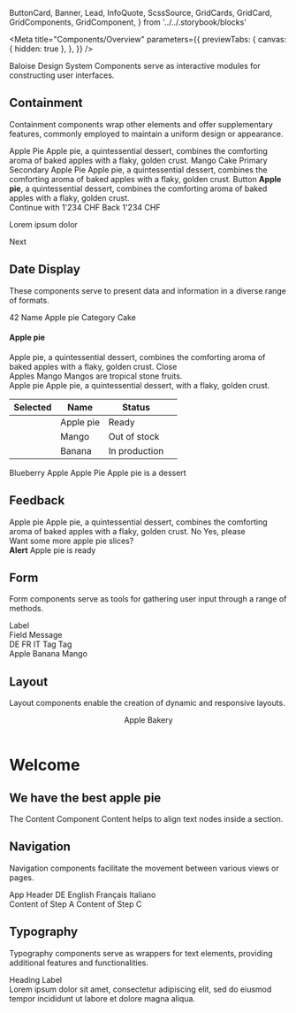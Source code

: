   ButtonCard,
  Banner,
  Lead,
  InfoQuote,
  ScssSource,
  GridCards,
  GridCard,
  GridComponents,
  GridComponent,
} from '../../.storybook/blocks'

<Meta
  title="Components/Overview"
  parameters={{
    previewTabs: {
      canvas: { hidden: true },
    },
  }}
/>

<Banner label="Components" color="red" puzzle />

<Lead>Baloise Design System Components serve as interactive modules for constructing user interfaces.</Lead>

## Containment

Containment components wrap other elements and offer supplementary features, commonly employed to maintain a
uniform design or appearance.

<GridComponents>
  <GridComponent
    scale="0.8"
    label="Accordion"
    pageTitle="Components/Containment/Accordion"
    description="Accordions put users in control of showing or hiding content."
  >
    <bal-accordion active>
      <bal-accordion-summary>
        <bal-stack class="bg-white px-x-small radius-top-normal">
          <bal-content>
            <bal-label>Apple Pie</bal-label>
          </bal-content>
          <bal-accordion-trigger></bal-accordion-trigger>
        </bal-stack>
      </bal-accordion-summary>
      <bal-accordion-details>
        <span class="block bg-white p-x-small radius-bottom-normal">
          Apple pie, a quintessential dessert, combines the comforting aroma of baked apples with a flaky, golden crust.
        </span>
      </bal-accordion-details>
    </bal-accordion>
    <bal-accordion class="mt-small">
      <bal-accordion-summary>
        <bal-stack class="bg-white px-x-small radius-normal">
          <bal-content>
            <bal-label>Mango Cake</bal-label>
          </bal-content>
          <bal-accordion-trigger></bal-accordion-trigger>
        </bal-stack>
      </bal-accordion-summary>
      <bal-accordion-details></bal-accordion-details>
    </bal-accordion>
  </GridComponent>
  <GridComponent
    scale="1"
    label="Button"
    pageTitle="Components/Containment/Button"
    description="Buttons provide a clickable element, which can be used in forms, or anywhere that needs simple, standard button functionality."
  >
    <bal-stack>
      <bal-button>Primary</bal-button>
      <bal-button color="secondary">Secondary</bal-button>
    </bal-stack>
  </GridComponent>
  <GridComponent
    scale="0.6"
    label="Card"
    pageTitle="Components/Containment/Card"
    description="Cards contain content and actions about a single subject and can be combined with other components."
  >
    <bal-card>
      <bal-card-content>
        <bal-stack layout="vertical" space="large">
          <bal-content>
            <bal-heading level="x-large">Apple Pie</bal-heading>
            <bal-text>
              Apple pie, a quintessential dessert, combines the comforting aroma of baked apples with a flaky, golden
              crust.
            </bal-text>
          </bal-content>
          <bal-button>Button</bal-button>
        </bal-stack>
      </bal-card-content>
    </bal-card>
  </GridComponent>
  <GridComponent
    scale="0.8"
    label="Notification"
    pageTitle="Components/Containment/Notification"
    description="Notification is used for alerts or to highlight certain content for the user."
  >
    <bal-notification color="danger">
      <strong>Apple pie</strong>, a quintessential dessert, combines the comforting aroma of baked apples with a flaky,
      golden crust.
    </bal-notification>
  </GridComponent>
  <GridComponent
    scale="0.8"
    label="Sheet"
    fullwidth
    fullheight
    pageTitle="Components/Containment/Sheet"
    description="Sheet component is used to show content over the whole page at the bottom. The element is sticky."
  >
    <div class="container">
      <div class="bg-red-2" style={{ minHeight: '200px', width: '100%' }}></div>
    </div>
    <bal-sheet>
      <bal-stack layout="vertical" space="small" class="tablet:hidden">
        <bal-button expanded>Continue with 1'234 CHF</bal-button>
        <bal-button expanded color="info">
          Back
        </bal-button>
      </bal-stack>
      <bal-stack class="mobile:hidden">
        <bal-heading level="p" visual-level="h4">
          1'234 CHF
        </bal-heading>
        <bal-content>
          <p class="text-small m-none flex-1">Lorem ipsum dolor</p>
        </bal-content>
        <bal-button-group>
          <bal-button>Next</bal-button>
        </bal-button-group>
      </bal-stack>
    </bal-sheet>
  </GridComponent>
</GridComponents>

## Date Display

These components serve to present data and information in a diverse range of formats.

<GridComponents>
  <GridComponent
    scale="2"
    label="Badge"
    pageTitle="Components/Data Display/Badge"
    description="Badge indicates a not visited or read action. It can only be used in combination with other components like BalButton, BalCard or BalTabs."
  >
    <bal-stack>
      <bal-badge>42</bal-badge>
      <bal-badge color="success" icon="check"></bal-badge>
    </bal-stack>
  </GridComponent>
  <GridComponent
    scale="0.5"
    label="Carousel"
    fullwidth
    pageTitle="Components/Data Display/Carousel"
    description="The carousel component combines all the slide use cases."
  >
    <bal-card>
      <bal-card-content>
        <bal-carousel controls="large" interface="product" items-per-view="auto" steps="2">
          <bal-carousel-item
            color="green"
            label="Car"
            src="/assets/images/brand-icons/car-green.svg"
          ></bal-carousel-item>
          <bal-carousel-item
            color="yellow"
            label="Home"
            src="/assets/images/brand-icons/ecosystem-home-tangerine.svg"
          ></bal-carousel-item>
          <bal-carousel-item
            color="purple"
            label="Holiday"
            src="/assets/images/brand-icons/holiday-palms-purple.svg"
          ></bal-carousel-item>
          <bal-carousel-item
            color="red"
            label="Insurances"
            src="/assets/images/brand-icons/insurances-red.svg"
          ></bal-carousel-item>
          <bal-carousel-item
            color="green"
            label="Car"
            src="/assets/images/brand-icons/car-green.svg"
          ></bal-carousel-item>
          <bal-carousel-item
            color="yellow"
            label="Home"
            src="/assets/images/brand-icons/ecosystem-home-tangerine.svg"
          ></bal-carousel-item>
          <bal-carousel-item
            color="purple"
            label="Holiday"
            src="/assets/images/brand-icons/holiday-palms-purple.svg"
          ></bal-carousel-item>
          <bal-carousel-item
            color="red"
            label="Insurances"
            src="/assets/images/brand-icons/insurances-red.svg"
          ></bal-carousel-item>
        </bal-carousel>
      </bal-card-content>
    </bal-card>
  </GridComponent>
  <GridComponent
    scale="0.8"
    label="Data"
    fullwidth
    pageTitle="Components/Data Display/Data"
    description="Data component display readonly form data."
  >
    <bal-card>
      <bal-card-content>
        <bal-data border>
          <bal-data-item>
            <bal-data-label>Name</bal-data-label>
            <bal-data-value>Apple pie</bal-data-value>
          </bal-data-item>
          <bal-data-item>
            <bal-data-label>Category</bal-data-label>
            <bal-data-value editable>Cake</bal-data-value>
          </bal-data-item>
        </bal-data>
      </bal-card-content>
    </bal-card>
  </GridComponent>
  <GridComponent
    scale="1"
    label="Hint"
    fullwidth
    fullheight
    pageTitle="Components/Data Display/Hint"
    description="Hint hides content with some additional description and shows it by clicking the icon. It can easily combined with the bal-data or bal-field component."
  >
    <div class="py-normal">
      <bal-icon name="info-circle" size="medium" style={{ position: 'absolute', top: '20%', left: '15%' }}></bal-icon>
      <div
        class="bg-grey radius-normal shadow-normal p-normal"
        style={{ scale: '0.5', position: 'absolute', top: '-10%' }}
      >
        <bal-stack layout="vertical">
          <h4 class="title text-large">Apple pie</h4>
          <span>
            Apple pie, a quintessential dessert, combines the comforting aroma of baked apples with a flaky, golden
            crust.
          </span>
          <bal-button color="info">Close</bal-button>
        </bal-stack>
      </div>
    </div>
  </GridComponent>
  <GridComponent
    scale="0.8"
    label="Icon"
    fullwidth
    pageTitle="Components/Data Display/Icon"
    description="Icons are used to represent ideas, objects or actions."
  >
    <bal-stack align="center">
      <bal-icon name="edit" size="small"></bal-icon>
      <bal-icon name="edit"></bal-icon>
      <bal-icon name="edit" size="medium"></bal-icon>
      <bal-icon name="edit" size="large"></bal-icon>
      <bal-icon name="edit" size="x-large"></bal-icon>
      <bal-icon name="edit" size="xx-large"></bal-icon>
    </bal-stack>
  </GridComponent>
  <GridComponent
    scale="0.8"
    label="List"
    fullwidth
    pageTitle="Components/Data Display/List"
    description="List present content in a way that makes it easy to identify a specific item in a collection."
  >
    <bal-card>
      <bal-card-content>
        <bal-list border background="color">
          <bal-list-item clickable href="www.baloise.com" target="_blank">
            <bal-list-item-content>
              <bal-list-item-title>Apples</bal-list-item-title>
            </bal-list-item-content>
            <bal-list-item-icon right>
              <bal-icon name="nav-go-right" size="x-small"></bal-icon>
            </bal-list-item-icon>
          </bal-list-item>
          <bal-list-item clickable href="www.baloise.com" target="_blank">
            <bal-list-item-content>
              <bal-list-item-title>Mango</bal-list-item-title>
              <bal-list-item-subtitle>Mangos are tropical stone fruits.</bal-list-item-subtitle>
            </bal-list-item-content>
            <bal-list-item-icon right>
              <bal-icon name="link" size="x-small"></bal-icon>
            </bal-list-item-icon>
          </bal-list-item>
        </bal-list>
      </bal-card-content>
    </bal-card>
  </GridComponent>
  <GridComponent
    scale="0.5"
    label="Popup"
    fullheight
    fullwidth
    center
    pageTitle="Components/Data Display/Popup"
    description="Tag highlights a label for quick recognition."
  >
    <div class="flex justify-content-center align-items-center">
      <bal-button bal-popup="my-popup" color="secondary">
        Apple pie
      </bal-button>
      <bal-popup id="my-popup" label="Apple pie" offset="16" demo>
        Apple pie, a quintessential dessert, with a flaky, golden crust.
      </bal-popup>
    </div>
  </GridComponent>
  <GridComponent
    scale="0.6"
    label="Table"
    fullwidth
    pageTitle="Components/Data Display/Table"
    description="A table is used to organize and present data, in a structured and accessible format for easy reference."
  >
    <bal-card>
      <bal-card-content>
        <table class="table w-full is-striped p-none">
          <thead>
            <tr>
              <th>Selected</th>
              <th>Name</th>
              <th>Status</th>
              <th></th>
            </tr>
          </thead>
          <tbody>
            <tr>
              <td>
                <bal-checkbox id="checkbox1"></bal-checkbox>
              </td>
              <td>Apple pie</td>
              <td>
                <bal-tag color="green">Ready</bal-tag>
              </td>
              <td class="has-buttons">
                <bal-button color="info" size="small" icon="edit" square outlined></bal-button>
                <bal-button color="info" size="small" icon="trash" square outlined></bal-button>
              </td>
            </tr>
            <tr>
              <td>
                <bal-checkbox id="checkbox2"></bal-checkbox>
              </td>
              <td>Mango</td>
              <td>
                <bal-tag size="" color="red">
                  Out of stock
                </bal-tag>
              </td>
              <td class="has-buttons">
                <bal-button color="info" size="small" icon="edit" square outlined></bal-button>
                <bal-button color="info" size="small" icon="trash" square outlined></bal-button>
              </td>
            </tr>
            <tr>
              <td>
                <bal-checkbox id="checkbox3"></bal-checkbox>
              </td>
              <td>Banana</td>
              <td>
                <bal-tag size="" color="yellow">
                  In production
                </bal-tag>
              </td>
              <td class="has-buttons">
                <bal-button color="info" size="small" icon="edit" square outlined></bal-button>
                <bal-button color="info" size="small" icon="trash" square outlined></bal-button>
              </td>
            </tr>
          </tbody>
        </table>
      </bal-card-content>
    </bal-card>
  </GridComponent>
  <GridComponent
    scale="1.2"
    label="Tag"
    pageTitle="Components/Data Display/Tag"
    description="Tag highlights a label for quick recognition."
  >
    <bal-stack>
      <bal-tag color="primary">Blueberry</bal-tag>
      <bal-tag closable color="red">
        Apple
      </bal-tag>
    </bal-stack>
  </GridComponent>
  <GridComponent
    scale="1"
    label="Tooltip"
    fullheight
    fullwidth
    center
    pageTitle="Components/Data Display/Tooltip"
    description="Tag highlights a label for quick recognition."
  >
    <bal-button color="secondary" id="basic-tooltip">
      Apple Pie
    </bal-button>
    <bal-tooltip reference="basic-tooltip" demo>
      Apple pie is a dessert
    </bal-tooltip>
  </GridComponent>
</GridComponents>

## Feedback

<GridComponents>
  <GridComponent
    scale="0.5"
    label="Modal"
    fullwidth
    fullheight
    fullscreen
    pageTitle="Components/Feedback/Modal"
    description="Checkboxes allow users to select one or more items from a set. Checkboxes can turn one or more option(s) on or off."
  >
    <bal-modal demo>
      <bal-modal-header>Apple pie</bal-modal-header>
      <bal-modal-body>
        <span class="block">
          Apple pie, a quintessential dessert, combines the comforting aroma of baked apples with a flaky, golden crust.
        </span>
        <bal-button-group position="right" reverse>
          <bal-button color="text">No</bal-button>
          <bal-button color="primary">Yes, please</bal-button>
        </bal-button-group>
      </bal-modal-body>
    </bal-modal>
  </GridComponent>
  <GridComponent
    scale="5"
    fullwidth
    fullscreen
    label="Progessbar"
    pageTitle="Components/Feedback/Progessbar"
    description="Checkboxes allow users to select one or more items from a set. Checkboxes can turn one or more option(s) on or off."
  >
    <bal-progress-bar background="grey" value="50"></bal-progress-bar>
  </GridComponent>
  <GridComponent
    scale="0.5"
    label="Snackbar"
    fullwidth
    fullheight
    pageTitle="Components/Feedback/Snackbar"
    description="Checkboxes allow users to select one or more items from a set. Checkboxes can turn one or more option(s) on or off."
  >
    <div style={{ position: 'absolute', bottom: '1rem', right: '0' }}>
      <bal-snackbar subject="Apple Pie" action="Yes, please">
        Want some more apple pie slices?
      </bal-snackbar>
    </div>
  </GridComponent>
  <GridComponent
    scale="1.5"
    label="Spinner"
    pageTitle="Components/Feedback/Spinner"
    description="Checkboxes allow users to select one or more items from a set. Checkboxes can turn one or more option(s) on or off."
  >
    <bal-spinner></bal-spinner>
  </GridComponent>
  <GridComponent
    scale="0.5"
    label="Toast"
    pageTitle="Components/Feedback/Toast"
    description="Checkboxes allow users to select one or more items from a set. Checkboxes can turn one or more option(s) on or off."
  >
    <div style={{ marginTop: '-180px' }}>
      <bal-toast>
        <strong>Alert</strong> Apple pie is ready
      </bal-toast>
    </div>
  </GridComponent>
</GridComponents>

## Form

Form components serve as tools for gathering user input through a range of methods.

<GridComponents>
  <GridComponent
    scale="1"
    label="Checkbox"
    pageTitle="Components/Form/Checkbox"
    description="Checkboxes allow users to select one or more items from a set. Checkboxes can turn one or more option(s) on or off."
  >
    <div class="text-align-center">
      <bal-checkbox-group vertical style={{ width: '120px' }}>
        <bal-checkbox label="Apple" />
        <bal-checkbox label="Mango" checked />
      </bal-checkbox-group>
    </div>
  </GridComponent>
  <GridComponent
    scale="1"
    label="Date"
    pageTitle="Components/Form/Date"
    description="Date Component is a datepicker designed to simplify the process of date selection."
  >
    <div class="text-align-center">
      <bal-date value="2023-10-21"></bal-date>
    </div>
  </GridComponent>
  <GridComponent
    scale="1"
    label="Field"
    pageTitle="Components/Form/Field"
    description="Field wraps a form field like input. It provides a clear style structure of each control."
  >
    <bal-field>
      <bal-field-label required>Label</bal-field-label>
      <bal-field-control>
        <div class="bg-red-2 radius-normal" style={{ width: '200px', height: '48px' }}></div>
      </bal-field-control>
      <bal-field-message color="hint">Field Message</bal-field-message>
    </bal-field>
  </GridComponent>
  <GridComponent
    scale="1"
    label="File Upload"
    pageTitle="Components/Form/File Upload"
    description="File Upload is all in one component. It supports drag&drop and the normal file upload dialog of the browser."
  >
    <bal-file-upload label="Choose or drop a file..."></bal-file-upload>
  </GridComponent>
  <GridComponent
    scale="0.5"
    fullheight
    fullwidth
    label="Form"
    pageTitle="Components/Form/Form"
    description="The form component wraps the form section. It helps to scroll to the first invalid field after a failed submit."
  >
    <div class="bg-red-2 radius-large mb-small mt-xx-large" style={{ width: '30%', height: '16px' }}></div>
    <div class="bg-red-2 radius-normal mb-medium" style={{ width: '100%', height: '48px' }}></div>
    <div class="bg-red-2 radius-large mb-small mt-large" style={{ width: '30%', height: '16px' }}></div>
    <div class="bg-red-2 radius-normal mb-large" style={{ width: '100%', height: '48px' }}></div>
    <div class="bg-red-2 radius-normal p-normal" style={{ width: '20%', height: '48px' }}></div>
  </GridComponent>
  <GridComponent
    scale="0.5"
    fullheight
    fullwidth
    center
    label="Form Grid"
    pageTitle="Components/Form/Form Grid"
    description="Form Grid components help to structure form controls in a simple grid. On mobile all controls have the the full width."
  >
    <bal-form-grid>
      <bal-form-col>
        <div class="bg-red-2 radius-normal mb-small" style={{ width: '100%', height: '48px' }}></div>
      </bal-form-col>
      <bal-form-col size="half">
        <div class="bg-red-2 radius-normal mb-small" style={{ width: '100%', height: '48px' }}></div>
      </bal-form-col>
      <bal-form-col size="half">
        <div class="bg-red-2 radius-normalmb-small" style={{ width: '100%', height: '48px' }}></div>
      </bal-form-col>
      <bal-form-col size="one-third">
        <div class="bg-red-2 radius-normalmb-small" style={{ width: '100%', height: '48px' }}></div>
      </bal-form-col>
      <bal-form-col size="one-third">
        <div class="bg-red-2 radius-normalmb-small" style={{ width: '100%', height: '48px' }}></div>
      </bal-form-col>
      <bal-form-col size="one-third">
        <div class="bg-red-2 radius-normal mb-small" style={{ width: '100%', height: '48px' }}></div>
      </bal-form-col>
      <bal-form-col size="one-quarter">
        <div class="bg-red-2 radius-normalmb-small" style={{ width: '100%', height: '48px' }}></div>
      </bal-form-col>
      <bal-form-col size="one-quarter">
        <div class="bg-red-2 radius-normalmb-small" style={{ width: '100%', height: '48px' }}></div>
      </bal-form-col>
      <bal-form-col size="one-quarter">
        <div class="bg-red-2 radius-normal mb-small" style={{ width: '100%', height: '48px' }}></div>
      </bal-form-col>
      <bal-form-col size="one-quarter">
        <div class="bg-red-2 radius-normal mb-small" style={{ width: '100%', height: '48px' }}></div>
      </bal-form-col>
    </bal-form-grid>
  </GridComponent>
  <GridComponent
    scale="1"
    label="Input"
    pageTitle="Components/Form/Input"
    description="Input component is a wrapper to the HTML input element."
  >
    <bal-input placeholder="Placeholder" type="text"></bal-input>
  </GridComponent>
  <GridComponent
    scale="1"
    label="Input Group"
    pageTitle="Components/Form/Input Group"
    description="Input Group can combine various components to one field control."
  >
    <bal-stack layout="vertical">
      <bal-input-group class="mb-normal">
        <bal-icon name="call"></bal-icon>
        <bal-select style={{ maxWidth: '106px' }} value="DE">
          <bal-select-option label="DE" value="DE">
            DE
          </bal-select-option>
          <bal-select-option label="FR" value="FR">
            FR
          </bal-select-option>
          <bal-select-option label="IT" value="IT">
            IT
          </bal-select-option>
        </bal-select>
        <bal-input placeholder="79 123 45 67"></bal-input>
      </bal-input-group>
      <bal-input-group class="mb-normal">
        <bal-tag size="small" closable>
          Tag
        </bal-tag>
        <bal-tag size="small" closable>
          Tag
        </bal-tag>
        <bal-input placeholder="Enter text here"></bal-input>
        <bal-icon name="date"></bal-icon>
      </bal-input-group>
    </bal-stack>
  </GridComponent>
  <GridComponent
    scale="1"
    label="Input Slider"
    pageTitle="Components/Form/Input Slider"
    description="Input Slider component lets users select from a range of values by moving the slider thumb."
  >
    <bal-input-slider has-ticks max="100" min="0" step="20" value="20"></bal-input-slider>
  </GridComponent>
  <GridComponent
    scale="1"
    label="Input Stepper"
    pageTitle="Components/Form/Input Stepper"
    description="Input Stepper can be used to ask the user an amount of limited amounts like the amount of children."
  >
    <bal-input-stepper></bal-input-stepper>
  </GridComponent>
  <GridComponent
    scale="1"
    label="Number Input"
    pageTitle="Components/Form/Number Input"
    description="Number Input only allows to enter valid numbers."
  >
    <bal-number-input decimal="2" suffix="CHF" value="1234.45"></bal-number-input>
  </GridComponent>
  <GridComponent
    scale="1"
    label="Radio"
    pageTitle="Components/Form/Radio"
    description="Checkboxes allow users to select one or more items from a set. Checkboxes can turn one or more option(s) on or off."
  >
    <div class="text-align-center">
      <bal-radio-group vertical style={{ width: '120px' }} value="2">
        <bal-radio label="Apple" value="1" />
        <bal-radio label="Mango" value="2" />
      </bal-radio-group>
    </div>
  </GridComponent>
  <GridComponent
    scale="1"
    label="Select"
    pageTitle="Components/Form/Select"
    description="Select allows the user to choose one or multiple option from a list."
  >
    <bal-select value="Apple">
      <bal-select-option value="Apple" label="Apple">
        Apple
      </bal-select-option>
      <bal-select-option value="Banana" label="Banana">
        Banana
      </bal-select-option>
      <bal-select-option value="Mango" label="Mango">
        Mango
      </bal-select-option>
    </bal-select>
  </GridComponent>
  <GridComponent
    scale="1"
    label="Textarea"
    pageTitle="Components/Form/Textarea"
    description="Textarea allows a user to write and edit large texts."
  >
    <bal-textarea placeholder="Enter a comment" style={{ width: '227px' }}></bal-textarea>
  </GridComponent>
  <GridComponent
    scale="1"
    label="Time Input"
    pageTitle="Components/Form/Time Input"
    description="Time Input allows to enter valid numbers for their specific index. The time value will be formatted accordingly."
  >
    <bal-time-input style={{ width: '227px' }}></bal-time-input>
  </GridComponent>
</GridComponents>

## Layout

Layout components enable the creation of dynamic and responsive layouts.

<GridComponents>
  <GridComponent
    scale="0.5"
    label="App"
    fullwidth
    fullheight
    fullscreen
    pageTitle="Components/Layout/App"
    description="App is a container element for an Baloise Design System application."
  >
    <bal-app
      class="bg-white h-full radius-normal flex flex-direction-column"
      style={{ minHeight: '336px', margin: '32px', overflow: 'hidden' }}
    >
      <header>
        <bal-navbar>
          <bal-navbar-brand>Apple Bakery</bal-navbar-brand>
        </bal-navbar>
      </header>
      <main class="flex-1">
        <div class="container my-large">
          <h1 class="title text-xx-large">Welcome</h1>
          <h2 class="subtitle text-xx-large">We have the best apple pie</h2>
        </div>
      </main>
      <div class="bg-primary" style={{ height: '3rem', width: '100%' }}></div>
    </bal-app>
  </GridComponent>
  <GridComponent
    scale="1"
    label="Content"
    fullwidth
    pageTitle="Components/Layout/Content"
    description="Content helps to align text nodes inside a section."
  >
    <bal-content>
      <bal-label>The Content Component</bal-label>
      <bal-text>Content helps to align text nodes inside a section.</bal-text>
    </bal-content>
  </GridComponent>
  <GridComponent
    scale="4"
    label="Divider"
    fullwidth
    pageTitle="Components/Layout/Divider"
    description="A divider is a slender line that serves to group content within stacks and layouts."
  >
    <bal-divider color="primary"></bal-divider>
  </GridComponent>
  <GridComponent
    scale="0.5"
    label="Footer"
    fullwidth
    pageTitle="Components/Layout/Footer"
    description="Footer for the Baloise Applications. The footer runs pure in blue or with a decorated track line below."
  >
    <bal-footer></bal-footer>
  </GridComponent>
  <GridComponent
    scale="1.2"
    label="Logo"
    pageTitle="Components/Layout/Logo"
    description="All the Logos of the Baloise Group are legally protected brands and may not be altered in any way."
  >
    <bal-logo size="large"></bal-logo>
  </GridComponent>
  <GridComponent
    scale="0.8"
    label="Shape"
    pageTitle="Components/Layout/Shape"
    description="Baloise Shape with variable color, size and rotation."
  >
    <bal-shape color="red" rotation="0" variation="1"></bal-shape>
  </GridComponent>
  <GridComponent
    scale="0.8"
    label="Stack"
    fullwidth
    pageTitle="Components/Layout/Stack"
    description="The Stack element is responsible for arranging its direct descendants in a vertical or horizontal direction, while also allowing for the inclusion of optional spacing between each child."
  >
    <bal-stack>
      <div class="bg-red-2" style={{ height: '4rem', width: '100%' }}></div>
      <div class="bg-red-2" style={{ height: '4rem', width: '100%' }}></div>
      <div class="bg-red-2" style={{ height: '4rem', width: '100%' }}></div>
    </bal-stack>
  </GridComponent>
</GridComponents>

## Navigation

Navigation components facilitate the movement between various views or pages.

<GridComponents>
  <GridComponent
    scale="1"
    label="Close"
    fullwidth
    pageTitle="Components/Navigation/Close"
    description="Close is used as a close button for modals, toast and other components."
  >
    <div class="bg-red-2 radius-normal p-normal" style={{ marginLeft: '10%', width: '80%', height: '120px' }}>
      <bal-stack style={{ height: '24px' }}>
        <div class="bg-red-1 radius-large" style={{ width: '100%', height: '16px' }}></div>
        <bal-close></bal-close>
      </bal-stack>
      <div class="bg-red-1 radius-large mt-normal" style={{ width: '80%', height: '10px' }}></div>
      <div class="bg-red-1 radius-large mt-x-small" style={{ width: '90%', height: '10px' }}></div>
      <div class="bg-red-1 radius-large mt-x-small" style={{ width: '60%', height: '10px' }}></div>
    </div>
  </GridComponent>
  <GridComponent
    scale="1"
    label="Nav"
    fullheight
    fullwidth
    pageTitle="Components/Navigation/Nav"
    description="Navigation component serves as a central hub for seamless user navigation within the applications."
  >
    <div class="bg-primary mt-small" style={{ width: '100%', height: '24px' }}></div>
    <div class="bg-white radius-large mt-small p-x-small" style={{ marginLeft: '10%', width: '80%', height: '40px' }}>
      <bal-stack>
        <bal-logo style={{ scale: '0.5', marginLeft: '-24px' }}></bal-logo>
        <div class="bg-grey-3 radius-large" style={{ width: '32px', height: '8px' }}></div>
        <div class="bg-grey-3 radius-large" style={{ width: '32px', height: '8px' }}></div>
        <div class="bg-grey-3 radius-large" style={{ width: '32px', height: '8px' }}></div>
        <div class="bg-grey-3 radius-large" style={{ width: '32px', height: '8px' }}></div>
      </bal-stack>
    </div>
  </GridComponent>
  <GridComponent
    scale="0.5"
    label="Navbar"
    fullheight
    fullwidth
    fullscreen
    pageTitle="Components/Navigation/Navbar"
    description="A responsive horizontal Navbar that can support logos, buttons, and dropdowns."
  >
    <bal-navbar interface="app">
      <bal-navbar-brand href="/" target="_blank">
        App Header
      </bal-navbar-brand>
      <bal-navbar-menu>
        <bal-navbar-menu-start>
          <bal-tabs interface="navbar" v-model="myActiveTab">
            <bal-tab-item value="tab-a" label="Tab A"></bal-tab-item>
            <bal-tab-item value="tab-b" label="Tab B"></bal-tab-item>
            <bal-tab-item value="tab-c" label="Tab C"></bal-tab-item>
          </bal-tabs>
        </bal-navbar-menu-start>
        <bal-navbar-menu-end>
          <bal-button-group>
            <bal-popover v-model="isActive">
              <bal-button bal-popover-trigger color="light" inverted icon="web">
                DE
              </bal-button>
              <bal-popover-content>
                <bal-list border>
                  <bal-list-item clickable>
                    <bal-list-item-content>
                      <bal-list-item-title>English</bal-list-item-title>
                    </bal-list-item-content>
                  </bal-list-item>
                  <bal-list-item clickable>
                    <bal-list-item-content>
                      <bal-list-item-title>Français</bal-list-item-title>
                    </bal-list-item-content>
                  </bal-list-item>
                  <bal-list-item clickable>
                    <bal-list-item-content>
                      <bal-list-item-title>Italiano</bal-list-item-title>
                    </bal-list-item-content>
                  </bal-list-item>
                </bal-list>
              </bal-popover-content>
            </bal-popover>
            <bal-button square color="light" inverted icon="call"></bal-button>
          </bal-button-group>
        </bal-navbar-menu-end>
      </bal-navbar-menu>
    </bal-navbar>
    <div class="container mt-normal" style={{ height: '280px' }}>
      <div class="h-full bg-red-2 radius-normal"></div>
    </div>
  </GridComponent>
  <GridComponent
    scale="0.8"
    label="Pagination"
    fullwidth
    pageTitle="Components/Navigation/Pagination"
    description="Pagination allows you to divide large amounts of content into smaller chunks across multiple pages."
  >
    <bal-pagination page-range="1" total-pages="20" value="2"></bal-pagination>
  </GridComponent>
  <GridComponent
    scale="0.8"
    label="Steps"
    fullwidth
    pageTitle="Components/Navigation/Steps"
    description="Steps are used to structure the information in sub section on the same page."
  >
    <bal-steps value="tab-c">
      <bal-step-item value="step-a" label="Done" done>
        Content of Step A
      </bal-step-item>
      <bal-step-item value="step-b" label="Failed" failed></bal-step-item>
      <bal-step-item value="step-c" label="Active">
        Content of Step C
      </bal-step-item>
    </bal-steps>
  </GridComponent>
  <GridComponent
    scale="1"
    label="Tabs"
    pageTitle="Components/Navigation/Tabs"
    description="Tabs are used to structure the information in sub section on the same page."
  >
    <bal-tabs border value="tab-b">
      <bal-tab-item value="tab-a" label="Apple Pie"></bal-tab-item>
      <bal-tab-item value="tab-b" label="Mango"></bal-tab-item>
      <bal-tab-item value="tab-c" label="Blueberry"></bal-tab-item>
    </bal-tabs>
  </GridComponent>
</GridComponents>

## Typography

Typography components serve as wrappers for text elements, providing additional features and functionalities.

<GridComponents>
  <GridComponent
    scale="1"
    label="Heading"
    pageTitle="Components/Typography/Heading"
    description="Heading provides some additional helpers."
  >
    <bal-heading level="h1" space="bottom">
      Heading
    </bal-heading>
  </GridComponent>
  <GridComponent
    scale="1"
    label="Label"
    pageTitle="Components/Typography/Label"
    description="The label component represents a caption for a form control component."
  >
    <bal-label>Label</bal-label>
    <div class="bg-red-2 radius-normal" style={{ height: '48px', width: '200px' }}></div>
  </GridComponent>
  <GridComponent
    scale="1"
    label="Text"
    pageTitle="Components/Typography/Text"
    description="Text provides some additional helpers."
  >
    <bal-text>
      Lorem ipsum dolor sit amet, consectetur adipiscing elit, sed do eiusmod tempor incididunt ut labore et dolore
      magna aliqua.
    </bal-text>
  </GridComponent>
</GridComponents>
